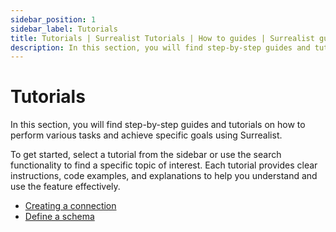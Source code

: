 ```yaml
---
sidebar_position: 1
sidebar_label: Tutorials
title: Tutorials | Surrealist Tutorials | How to guides | Surrealist guides
description: In this section, you will find step-by-step guides and tutorials on how to perform various tasks and achieve specific goals using Surrealist.
---
```


# Tutorials

In this section, you will find step-by-step guides and tutorials on how to perform various tasks and achieve specific goals using Surrealist.

To get started, select a tutorial from the sidebar or use the search functionality to find a specific topic of interest. Each tutorial provides clear instructions, code examples, and explanations to help you understand and use the feature effectively.

- [Creating a connection](/docs/surrealist/tutorials/creating-a-connection)
- [Define a schema](/docs/surrealist/tutorials/defining-a-schema-in-surrealist)




